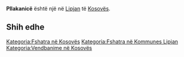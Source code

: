 {{Fshat në 
 | Emri                = Pllakanicë
 | EmriAlt                = 
 | NAME_SHORT_FORM=      
 | NAME_GENERIC=      
 | NAME_SORT_NAME_RO=      PLLAKANICE
 | FULL_NAME_RO = Pllakanicë
 | FULL_NAME_ND_RO=Pllakanice
 | SORT_NAME_RG=PLLAKANICE
 | FULL_NAME_RG=Pllakanicë
 | FULL_NAME_ND_RG=Pllakanice
 | SRP_NAME_SHORT_FORM=      
 | SRP_NAME_GENERIC=      
 | SRP_NAME_SORT_NAME_RO=      
 | SRP_FULL_NAME_RO = 
 | SRP_FULL_NAME_ND_RO=
 | SRP_SORT_NAME_RG=
 | SRP_FULL_NAME_RG=
 | SRP_FULL_NAME_ND_RG=
 | Emri (Rasa dhanore) = 
 | Figura              = 
 | Shteti              = Kosovo
 | Komuna              = Lipjan
 | Kodi postar         = 
 | Sipërfaqja          = 

 | Popullsia           = 

 | Regj. i popullsisë  = 
 | Dend. e popullsisë  = 
 | Faqja zyrtare       = 
 <!--- Koordinatat ----> 
 | Gjerësia            = 43.074444
 | Gjatësia            = 20.710833
 | Lartësia            = 
}}
'''Pllakanicë''' është një [[]] në [[Lipjan]] të [[Kosovës]].

<!-- == Gjeografia == -->
<!-- == Historia == -->
<!-- == Demografia == -->
== Shih edhe ==
{{Komuna Lipjan}}
{{Kosovo-Administrata-Cung}}

[[Kategoria:Fshatra në Kosovës]]
[[Kategoria:Fshatra në Kommunes Lipjan]]
[[Kategoria:Vendbanime në Kosovës]]